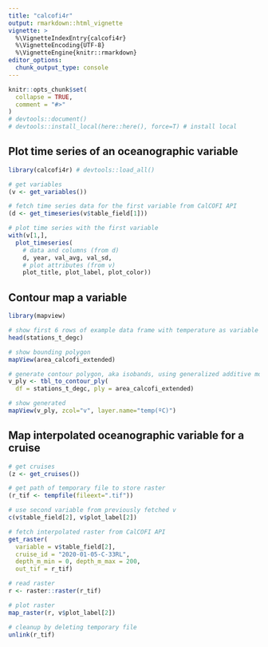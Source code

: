 ```yaml
---
title: "calcofi4r"
output: rmarkdown::html_vignette
vignette: >
  %\VignetteIndexEntry{calcofi4r}
  %\VignetteEncoding{UTF-8}
  %\VignetteEngine{knitr::rmarkdown}
editor_options: 
  chunk_output_type: console
---
```


```r
knitr::opts_chunk$set(
  collapse = TRUE,
  comment = "#>"
)
# devtools::document()
# devtools::install_local(here::here(), force=T) # install local
```

## Plot time series of an oceanographic variable

```r
library(calcofi4r) # devtools::load_all()

# get variables
(v <- get_variables())

# fetch time series data for the first variable from CalCOFI API
(d <- get_timeseries(v$table_field[1]))

# plot time series with the first variable
with(v[1,],
  plot_timeseries(
    # data and columns (from d)
    d, year, val_avg, val_sd,
    # plot attributes (from v)
    plot_title, plot_label, plot_color))
```

## Contour map a variable

```r
library(mapview)

# show first 6 rows of example data frame with temperature as variable
head(stations_t_degc)

# show bounding polygon
mapView(area_calcofi_extended)
```

```r
# generate contour polygon, aka isobands, using generalized additive model
v_ply <- tbl_to_contour_ply(
  df = stations_t_degc, ply = area_calcofi_extended)

# show generated 
mapView(v_ply, zcol="v", layer.name="temp(ºC)")
```


## Map interpolated oceanographic variable for a cruise

```r
# get cruises
(z <- get_cruises())

# get path of temporary file to store raster
(r_tif <- tempfile(fileext=".tif"))

# use second variable from previously fetched v
c(v$table_field[2], v$plot_label[2])

# fetch interpolated raster from CalCOFI API
get_raster(
  variable = v$table_field[2],
  cruise_id = "2020-01-05-C-33RL",
  depth_m_min = 0, depth_m_max = 200,
  out_tif = r_tif)

# read raster
r <- raster::raster(r_tif)

# plot raster
map_raster(r, v$plot_label[2])
```

```r
# cleanup by deleting temporary file
unlink(r_tif)
```

